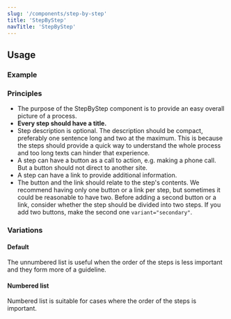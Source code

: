 ```yaml
---
slug: '/components/step-by-step'
title: 'StepByStep'
navTitle: 'StepByStep'
---
```





## Usage

### Example

<PlaygroundPreview>
  <StepByStep
    numberedList
    title="Numbered step by step component"
    helpText="Numbered list is suitable for case where the order of the steps is important."
    steps={[
      {
        title: 'Step title',
        description:
          "Here you can describe the step in detail. Keep the text compact so the user gets the big picture of the whole process and its steps easily.",
        buttons: [
          {
            children: 'Example button',
            href: 'https://hel.fi',
          },
        ],
      },
      {
        title: 'Step title',
        description: 'Step description.',
        links: [
          {
            children: 'Example link',
            href: 'https://hel.fi',
          },
        ],
      },
      {
        title: 'Step title',
        description: 'Step description.',
      },
    ]}
  />
</PlaygroundPreview>

### Principles

- The purpose of the StepByStep component is to provide an easy overall picture of a process.
- **Every step should have a title.**
- Step description is optional. The description should be compact, preferably one sentence long and two at the maximum. This is because the steps should provide a quick way to understand the whole process and too long texts can hinder that experience.
- A step can have a button as a call to action, e.g. making a phone call. But a button should not direct to another site.
- A step can have a link to provide additional information.
- The button and the link should relate to the step's contents. We recommend having only one button or a link per step, but sometimes it could be reasonable to have two. Before adding a second button or a link, consider whether the step should be divided into two steps. If you add two buttons, make the second one `variant="secondary"`. 

### Variations

#### Default 

The unnumbered list is useful when the order of the steps is less important and they form more of a guideline.

<PlaygroundPreview>
  <StepByStep
    title="Unnumbered step by step component"
    helpText="The unnumbered list is useful when the order of the steps is less important and they form more of a guideline."
    steps={[
      {
        title: 'Step title',
        description:
          "Here you can describe the step in detail. Keep the text compact so the user gets the big picture of the whole process and its steps easily.",
        buttons: [
          {
            children: 'Example button',
            href: 'https://hel.fi',
          },
        ],
      },
      {
        title: 'Step title',
        description: 'Step description.',
        links: [
          {
            children: 'Example link',
            href: 'https://hel.fi',
          },
        ],
      },
      {
        title: 'Step title',
        description: 'Step description.',
      },
    ]}
  />
</PlaygroundPreview>

#### Numbered list

Numbered list is suitable for cases where the order of the steps is important.

<PlaygroundPreview>
  <StepByStep
    numberedList
    title="Numbered step by step component"
    helpText="Numbered list is suitable for cases where the order of the steps is important."
    steps={[
      {
        title: 'Step title',
        description:
          "Here you can describe the step in detail. Keep the text compact so the user gets the big picture of the whole process and its steps easily.",
        buttons: [
          {
            children: 'Example button',
            href: 'https://hel.fi',
          },
        ],
      },
      {
        title: 'Step title',
        description: 'Step description.',
        links: [
          {
            children: 'Example link',
            href: 'https://hel.fi',
          },
        ],
      },
      {
        title: 'Step title',
        description: 'Step description.',
      },
    ]}
  />
</PlaygroundPreview>